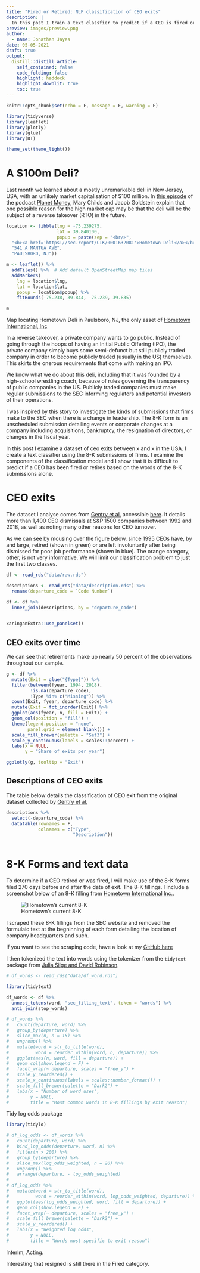 ```yaml
---
title: "Fired or Retired: NLP classification of CEO exits"
description: |
  In this post I train a text classfier to predict if a CEO is fired or retires, based on the 8-K fillings submitted to the SEC in the 270 days before and after the CEO's departure date.
preview: images/preview.png
author:
  - name: Jonathan Jayes
date: 05-05-2021
draft: true
output:
  distill::distill_article:
    self_contained: false
    code_folding: false
    highlight: haddock
    highlight_downlit: true
    toc: true
---
```



```r
knitr::opts_chunk$set(echo = F, message = F, warning = F)

library(tidyverse)
library(leaflet)
library(plotly)
library(glue)
library(DT)

theme_set(theme_light())
```

# A $100m Deli?

Last month we learned about a mostly unremarkable deli in New Jersey, USA, with an unlikely market capitalisation of $100 million. In [this episode](https://www.npr.org/2021/04/21/989625586/the-100-million-deli) of the podcast [Planet Money](https://twitter.com/planetmoney), Mary Childs and Jacob Goldstein explain that one possible reason for the high market cap may be that the deli will be the subject of a reverse takeover (RTO) in the future.

<aside>
```r
location <- tibble(lng = -75.239275,
                   lat = 39.840100,
                   popup = paste(sep = "<br/>",
  "<b><a href='https://sec.report/CIK/0001632081'>Hometown Deli</a></b>",
  "541 A MANTUA AVE",
  "PAULSBORO, NJ"))

m <- leaflet() %>%
  addTiles() %>%  # Add default OpenStreetMap map tiles
  addMarkers(
    lng = location$lng,
    lat = location$lat,
    popup = location$popup) %>% 
    fitBounds(-75.238, 39.844, -75.239, 39.835)

m
```

Map locating Hometown Deli in Paulsboro, NJ, the only asset of [Hometown International, Inc](https://sec.report/CIK/0001632081)
</aside>

In a reverse takeover, a private company wants to go public. Instead of going through the hoops of having an Initial Public Offering (IPO), the private company simply buys some semi-defunct but still publicly traded company in order to become publicly traded (usually in the US) themselves. This skirts the onerous requirements that come with making an IPO.

We know what we do about this deli, including that it was founded by a high-school wrestling coach, because of rules governing the transparency of public companies in the US. Publicly traded companies must make regular submissions to the SEC informing regulators and potential investors of their operations.

I was inspired by this story to investigate the kinds of submissions that firms make to the SEC when there is a change in leadership. The 8-K form is an unscheduled submission detailing events or corporate changes at a company including acquisitions, bankruptcy, the resignation of directors, or changes in the fiscal year.

In this post I examine a dataset of ceo exits between x and x in the USA. I create a text classifier using the 8-K submissions of firms. I examine the components of the classification model and I show that it is difficult to predict if a CEO has been fired or retires based on the words of the 8-K submissions alone.

# CEO exits

The dataset I analyse comes from [Gentry et al.](https://onlinelibrary.wiley.com/doi/abs/10.1002/smj.3278) accessible [here](https://zenodo.org/record/4618103#.YJLt6pAzaUk). It details more than 1,400 CEO dismissals at S&P 1500 companies between 1992 and 2018, as well as noting many other reasons for CEO turnover.

As we can see by mousing over the figure below, since 1995 CEOs have, by and large, retired (shown in green) or are left involuntarily after being dismissed for poor job performance (shown in blue). The orange category, other, is not very informative. We will limit our classification problem to just the first two classes.

```r

df <- read_rds("data/raw.rds")

descriptions <- read_rds("data/description.rds") %>% 
  rename(departure_code = `Code Number`)

df <- df %>% 
  inner_join(descriptions, by = "departure_code")
  
```

```r
xaringanExtra::use_panelset()
```

::::: {.panelset}

::: {.panel}

## CEO exits over time {.panel-name}

We can see that retirements make up nearly 50 percent of the observations throughout our sample.

<centre>

```r
g <- df %>% 
  mutate(Exit = glue("{Type}")) %>% 
  filter(between(fyear, 1994, 2018),
         !is.na(departure_code),
         !Type %in% c("Missing")) %>% 
  count(Exit, fyear, departure_code) %>% 
  mutate(Exit = fct_inorder(Exit)) %>% 
  ggplot(aes(fyear, n, fill = Exit)) +
  geom_col(position = "fill") +
  theme(legend.position = "none",
        panel.grid = element_blank()) +
  scale_fill_brewer(palette = "Set3") +
  scale_y_continuous(labels = scales::percent) +
  labs(x = NULL,
       y = "Share of exits per year")

ggplotly(g, tooltip = "Exit")
```

</centre>
:::

::: {.panel}

## Descriptions of CEO exits {.panel-name}

The table below details the classification of CEO exit from the original dataset collected by [Gentry et al.](https://onlinelibrary.wiley.com/doi/abs/10.1002/smj.3278)

```r
descriptions %>% 
  select(-departure_code) %>% 
  datatable(rownames = F,
            colnames = c("Type",
                         "Description"))
  
```

:::
:::::

# 8-K Forms and text data

To determine if a CEO retired or was fired, I will make use of the 8-K forms filed 270 days before and after the date of exit. The 8-K fillings. I include a screenshot below of an 8-K filling from [Hometown International Inc.](https://sec.report/CIK/0001632081).

![Hometown's current 8-K](images/hometown-international.png)

I scraped these 8-K fillings from the SEC website and removed the formulaic text at the begninning of each form detailing the location of company headquarters and such.

<aside>
If you want to see the scraping code, have a look at my [GitHub here](https://github.com/j-jayes/tidy-tuesday/blob/main/code/ceo-exits.Rmd)
</aside>

I then tokenized the text into words using the tokenizer from the `tidytext` package from [Julia Silge and David Robinson](https://www.tidytextmining.com/).

```r
# df_words <- read_rds("data/df_word.rds")
```


```r
library(tidytext)

df_words <- df %>% 
  unnest_tokens(word, "sec_filling_text", token = "words") %>% 
  anti_join(stop_words)
```


```r
# df_words %>% 
#   count(departure, word) %>% 
#   group_by(departure) %>% 
#   slice_max(n, n = 15) %>% 
#   ungroup() %>% 
#   mutate(word = str_to_title(word),
#          word = reorder_within(word, n, departure)) %>% 
#   ggplot(aes(n, word, fill = departure)) +
#   geom_col(show.legend = F) +
#   facet_wrap(~ departure, scales = "free_y") +
#   scale_y_reordered() +
#   scale_x_continuous(labels = scales::number_format()) +
#   scale_fill_brewer(palette = "Dark2") +
#   labs(x = "Number of word uses",
#        y = NULL,
#        title = "Most common words in 8-K fillings by exit reason") 

```

Tidy log odds package

```r
library(tidylo)

# df_log_odds <- df_words %>% 
#   count(departure, word) %>% 
#   bind_log_odds(departure, word, n) %>% 
#   filter(n > 200) %>% 
#   group_by(departure) %>% 
#   slice_max(log_odds_weighted, n = 20) %>% 
#   ungroup() %>% 
#   arrange(departure, - log_odds_weighted)
# 
# df_log_odds %>% 
#   mutate(word = str_to_title(word),
#          word = reorder_within(word, log_odds_weighted, departure)) %>% 
#   ggplot(aes(log_odds_weighted, word, fill = departure)) +
#   geom_col(show.legend = F) +
#   facet_wrap(~ departure, scales = "free_y") +
#   scale_fill_brewer(palette = "Dark2") +
#   scale_y_reordered() +
#   labs(x = "Weighted log odds",
#        y = NULL,
#        title = "Words most specific to exit reason")

```

Interim, Acting. 

Interesting that resigned is still there in the Fired category. 
